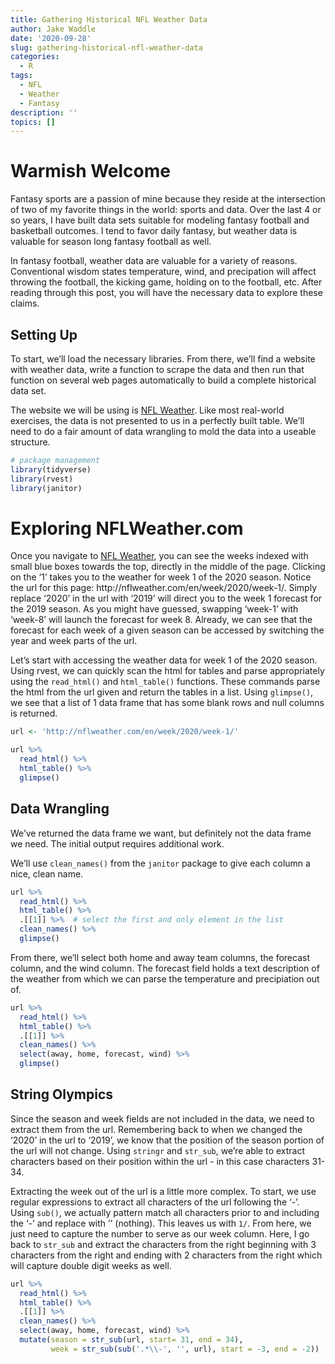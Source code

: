 ```yaml
---
title: Gathering Historical NFL Weather Data
author: Jake Waddle
date: '2020-09-28'
slug: gathering-historical-nfl-weather-data
categories:
  - R
tags:
  - NFL
  - Weather
  - Fantasy
description: ''
topics: []
---
```


# Warmish Welcome

Fantasy sports are a passion of mine because they reside at the intersection of two of my favorite things in the world: sports and data. Over the last 4 or so years, I have built data sets suitable for modeling fantasy football and basketball outcomes. I tend to favor daily fantasy, but weather data is valuable for season long fantasy football as well.  

In fantasy football, weather data are valuable for a variety of reasons. Conventional wisdom states temperature, wind, and precipation will affect throwing the football, the kicking game, holding on to the football, etc. After reading through this post, you will have the necessary data to explore these claims. 

## Setting Up

To start, we'll load the necessary libraries. From there, we'll find a website with weather data, write a function to scrape the data and then run that function on several web pages automatically to build a complete historical data set. 

The website we will be using is [NFL Weather](http://nflweather.com/). Like most real-world exercises, the data is not presented to us in a perfectly built table. We'll need to do a fair amount of data wrangling to mold the data into a useable structure. 


```r
# package management
library(tidyverse)
library(rvest)
library(janitor)
```


# Exploring NFLWeather.com

Once you navigate to [NFL Weather](http://nflweather.com/), you can see the weeks indexed with small blue boxes towards the top, directly in the middle of the page. Clicking on the '1' takes you to the weather for week 1 of the 2020 season. Notice the url for this page: http://nflweather.com/en/week/2020/week-1/. Simply replace '2020' in the url with '2019' will direct you to the week 1 forecast for the 2019 season. As you might have guessed, swapping 'week-1' with 'week-8' will launch the forecast for week 8. Already, we can see that the forecast for each week of a given season can be accessed by switching the year and week parts of the url.

Let's start with accessing the weather data for week 1 of the 2020 season. Using rvest, we can quickly scan the html for tables and parse appropriately using the `read_html()` and `html_table()` functions. These commands parse the html from the url given and return the tables in a list. Using `glimpse()`, we see that a list of 1 data frame that has some blank rows and null columns is returned.


```r
url <- 'http://nflweather.com/en/week/2020/week-1/'

url %>% 
  read_html() %>% 
  html_table() %>%
  glimpse()
```


## Data Wrangling

We've returned the data frame we want, but definitely not the data frame we need. The initial output requires additional work. 

We'll use `clean_names()` from the `janitor` package to give each column a nice, clean name.


```r
url %>% 
  read_html() %>% 
  html_table() %>%
  .[[1]] %>%  # select the first and only element in the list 
  clean_names() %>%
  glimpse()
```


From there, we'll select both home and away team columns, the forecast column, and the wind column. The forecast field holds a text description of the weather from which we can parse the temperature and precipiation out of. 


```r
url %>% 
  read_html() %>% 
  html_table() %>%
  .[[1]] %>% 
  clean_names() %>%
  select(away, home, forecast, wind) %>% 
  glimpse()
```


## String Olympics

Since the season and week fields are not included in the data, we need to extract them from the url. Remembering back to when we changed the '2020' in the url to '2019', we know that the position of the season portion of the url will not change. Using `stringr` and `str_sub`, we're able to extract characters based on their position within the url - in this case characters 31-34. 

Extracting the week out of the url is a little more complex. To start, we use regular expressions to extract all characters of the url following the '-'. Using `sub()`, we actually pattern match all characters prior to and including the '-' and replace with '' (nothing). This leaves us with `1/`. From here, we just need to capture the number to serve as our week column. Here, I go back to `str_sub` and extract the characters from the right beginning with 3 characters from the right and ending with 2 characters from the right which will capture double digit weeks as well. 


```r
url %>% 
  read_html() %>% 
  html_table() %>%
  .[[1]] %>% 
  clean_names() %>%
  select(away, home, forecast, wind) %>%
  mutate(season = str_sub(url, start= 31, end = 34),
         week = str_sub(sub('.*\\-', '', url), start = -3, end = -2))
```
